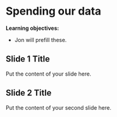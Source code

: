 # Spending our data

**Learning objectives:**

- Jon will prefill these.

## Slide 1 Title

Put the content of your slide here.

## Slide 2 Title

Put the content of your second slide here.
